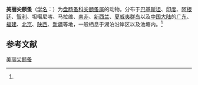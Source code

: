 {{Speciesbox
| name = 美丽尖额蚤
| status = 
| status_system = 
| image = 
| genus = Alona
| species = pulchella
| authority = (King, 1853)<ref name='id12380'>{{cite web| url =http://www.bioinfo.cn/db05/BjdwSpecies.php?action=view&id=12380| title =美丽尖额蚤| work =《中国动物物种编目数据库》| publisher =中国科学院微生物研究所| author =中国科学院动物研究所| accessdate =2009-04-28| archive-date =2016-03-05| archive-url =https://web.archive.org/web/20160305041007/http://www.bioinfo.cn/db05/BjdwSpecies.php?action=view&id=12380| dead-url =yes}}</ref>
}}

'''美丽尖额蚤'''（[[学名|学名]]：{{lang|la|''Alona pulchella''}}）为[[盘肠蚤科|盘肠蚤科]][[尖额蚤属|尖额蚤属]]的动物。分布于[[巴基斯坦|巴基斯坦]]、[[印度|印度]]、[[阿根廷|阿根廷]]、[[智利|智利]]、坦噶尼喀、马拉维、[[南非|南非]]、[[新西兰|新西兰]]、[[夏威夷群岛|夏威夷群岛]]以及[[中国大陆|中国大陆]]的[[广东|广东]]、[[福建|福建]]、[[北京|北京]]、[[陕西|陕西]]、[[新疆|新疆]]等地，一般栖息于湖泊沿岸区以及池塘内。<ref name='id12380'/>

== 参考文献 ==
{{reflist}}

{{Wikispecies|Alona pulchella}}
{{Taxonbar|from=Q16351087}}

[[Category:尖额蚤属|美丽尖额蚤]]


{{节肢动物小作品}}